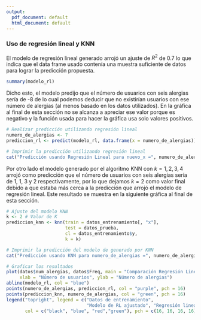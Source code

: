 ```yaml
---
output:
  pdf_document: default
  html_document: default
---
```

### Uso de regresión lineal y KNN

El modelo de regresión lineal generado arrojó un ajuste de $R^2$ de 0.7 lo que indica que el data frame usado contenía una muestra suficiente de datos para lograr la predicción propuesta. 

```r
summary(modelo_rl)
```

Dicho esto, el modelo predijo que el número de usuarios con seis alergias sería de -8 de lo cual podemos deducir que no existirían usuarios con ese número de alergias (al menos basado en los datos utilizados). En la gráfica al final de esta sección no se alcanza a apreciar ese valor porque es negativo y la función usada para hacer la gráfica usa solo valores positivos.

```r
# Realizar predicción utilizando regresión lineal
numero_de_alergias <- 7
prediccion_rl <- predict(modelo_rl, data.frame(x = numero_de_alergias))

# Imprimir la predicción utilizando regresión lineal
cat("Predicción usando Regresión Lineal para nuevo_x =", numero_de_alergias, ":", prediccion_rl, "\n")
```

Por otro lado el modelo generado por el algoritmo KNN con $k = 1,2,3,4$ arrojó como predicción que el número de usuarios con seis alergias sería de 1, 1, 3 y 2 respectivamente, por lo que dejamos $k=2$ como valor final debido a que estaba más cerca a la predicción que arrojó el modelo de regresión lineal. Este resultado se muestra en la siguiente gráfica al final de esta sección.

```r
# Ajuste del modelo KNN
k <- 2 # Valor de K
prediccion_knn <- knn(train = datos_entrenamiento[, "x"], 
                      test = datos_prueba, 
                      cl = datos_entrenamiento$y, 
                      k = k)

# Imprimir la predicción del modelo de generado por KNN
cat("Predicción usando KNN para numero_de_alergias =", numero_de_alergias-1, ":", prediccion_knn, "\n")
```

```r
# Graficar los resultados
plot(datos$num_alergias, datos$Freq, main = "Comparación Regresión Lineal vs. KNN", 
     xlab = "Número de usuarios", ylab = "Número de alergias")
abline(modelo_rl, col = "blue")
points(numero_de_alergias, prediccion_rl, col = "purple", pch = 16)
points(prediccion_knn, numero_de_alergias, col = "green", pch = 16)
legend("topright", legend = c("Datos de entrenamiento",
                              "Modelo de RL ajustado", "Regresión lineal","KNN"),
       col = c("black", "blue", "red","green"), pch = c(16, 16, 16, 16))
```
